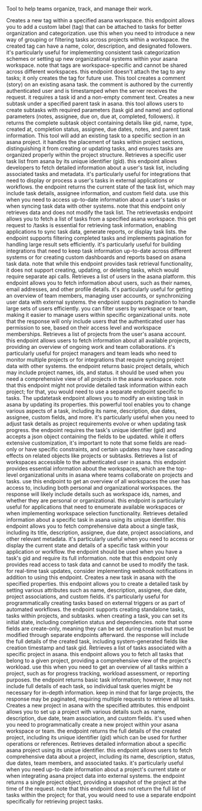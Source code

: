 Tool to help teams organize, track, and manage their work.

<Accordion title="Create tag in workspace">
Creates a new tag within a specified asana workspace. this endpoint allows you to add a custom label (tag) that can be attached to tasks for better organization and categorization. use this when you need to introduce a new way of grouping or filtering tasks across projects within a workspace. the created tag can have a name, color, description, and designated followers. it's particularly useful for implementing consistent task categorization schemes or setting up new organizational systems within your asana workspace. note that tags are workspace-specific and cannot be shared across different workspaces. this endpoint doesn't attach the tag to any tasks; it only creates the tag for future use.
</Accordion>

<Accordion title="Create task comment">
This tool creates a comment (story) on an existing asana task. the comment is authored by the currently authenticated user and is timestamped when the server receives the request. it requires a task id and a non-empty comment text.
</Accordion>

<Accordion title="Create subtask">
Creates a new subtask under a specified parent task in asana. this tool allows users to create subtasks with required parameters (task gid and name) and optional parameters (notes, assignee, due on, due at, completed, followers). it returns the complete subtask object containing details like gid, name, type, created at, completion status, assignee, due dates, notes, and parent task information.
</Accordion>

<Accordion title="Add task to section">
This tool will add an existing task to a specific section in an asana project. it handles the placement of tasks within project sections, distinguishing it from creating or updating tasks, and ensures tasks are organized properly within the project structure.
</Accordion>

<Accordion title="Retrieve user task list by id">
Retrieves a specific user task list from asana by its unique identifier (gid). this endpoint allows developers to fetch detailed information about a user's task list, including associated tasks and metadata. it's particularly useful for integrations that need to display or process a user's tasks in external applications or workflows. the endpoint returns the current state of the task list, which may include task details, assignee information, and custom field data. use this when you need to access up-to-date information about a user's tasks or when syncing task data with other systems. note that this endpoint only retrieves data and does not modify the task list.
</Accordion>

<Accordion title="Retrieve list of tasks">
The retrievetasks endpoint allows you to fetch a list of tasks from a specified asana workspace. this get request to /tasks is essential for retrieving task information, enabling applications to sync task data, generate reports, or display task lists. the endpoint supports filtering completed tasks and implements pagination for handling large result sets efficiently. it's particularly useful for building integrations that need to keep task information up-to-date across different systems or for creating custom dashboards and reports based on asana task data. note that while this endpoint provides task retrieval functionality, it does not support creating, updating, or deleting tasks, which would require separate api calls.
</Accordion>

<Accordion title="Get user list">
Retrieves a list of users in the asana platform. this endpoint allows you to fetch information about users, such as their names, email addresses, and other profile details. it's particularly useful for getting an overview of team members, managing user accounts, or synchronizing user data with external systems. the endpoint supports pagination to handle large sets of users efficiently. you can filter users by workspace or team, making it easier to manage users within specific organizational units. note that the response will only include users that the authenticated user has permission to see, based on their access level and workspace memberships.
</Accordion>

<Accordion title="List projects">
Retrieves a list of projects from the user's asana account. this endpoint allows users to fetch information about all available projects, providing an overview of ongoing work and team collaborations. it's particularly useful for project managers and team leads who need to monitor multiple projects or for integrations that require syncing project data with other systems. the endpoint returns basic project details, which may include project names, ids, and status. it should be used when you need a comprehensive view of all projects in the asana workspace. note that this endpoint might not provide detailed task information within each project; for that, you would need to use a separate endpoint specific to tasks.
</Accordion>

<Accordion title="Update task by task gid">
The updatetask endpoint allows you to modify an existing task in asana by updating its properties. this powerful tool enables you to change various aspects of a task, including its name, description, due dates, assignee, custom fields, and more. it's particularly useful when you need to adjust task details as project requirements evolve or when updating task progress. the endpoint requires the task's unique identifier (gid) and accepts a json object containing the fields to be updated. while it offers extensive customization, it's important to note that some fields are read-only or have specific constraints, and certain updates may have cascading effects on related objects like projects or subtasks.
</Accordion>

<Accordion title="Retrieves list of workspaces">
Retrieves a list of workspaces accessible to the authenticated user in asana. this endpoint provides essential information about the workspaces, which are the top-level organizational units in asana where teams collaborate on projects and tasks. use this endpoint to get an overview of all workspaces the user has access to, including both personal and organizational workspaces. the response will likely include details such as workspace ids, names, and whether they are personal or organizational. this endpoint is particularly useful for applications that need to enumerate available workspaces or when implementing workspace selection functionality.
</Accordion>

<Accordion title="Retrieve task by gid">
Retrieves detailed information about a specific task in asana using its unique identifier. this endpoint allows you to fetch comprehensive data about a single task, including its title, description, assignee, due date, project associations, and other relevant metadata. it's particularly useful when you need to access or display the current state and details of a specific task within your application or workflow. the endpoint should be used when you have a task's gid and require its full information. note that this endpoint only provides read access to task data and cannot be used to modify the task. for real-time task updates, consider implementing webhook notifications in addition to using this endpoint.
</Accordion>

<Accordion title="Create task in asana with specific details">
Creates a new task in asana with the specified properties. this endpoint allows you to create a detailed task by setting various attributes such as name, description, assignee, due date, project associations, and custom fields. it's particularly useful for programmatically creating tasks based on external triggers or as part of automated workflows. the endpoint supports creating standalone tasks, tasks within projects, and subtasks. when creating a task, you can set its initial state, including completion status and dependencies. note that some fields are create-only, meaning they can be set during creation but must be modified through separate endpoints afterward. the response will include the full details of the created task, including system-generated fields like creation timestamp and task gid.
</Accordion>

<Accordion title="Retrieve tasks for project">
Retrieves a list of tasks associated with a specific project in asana. this endpoint allows you to fetch all tasks that belong to a given project, providing a comprehensive view of the project's workload. use this when you need to get an overview of all tasks within a project, such as for progress tracking, workload assessment, or reporting purposes. the endpoint returns basic task information; however, it may not include full details of each task, so individual task queries might be necessary for in-depth information. keep in mind that for large projects, the response may be paginated, requiring multiple requests to retrieve all tasks.
</Accordion>

<Accordion title="Create new project resource">
Creates a new project in asana with the specified attributes. this endpoint allows you to set up a project with various details such as name, description, due date, team association, and custom fields. it's used when you need to programmatically create a new project within your asana workspace or team. the endpoint returns the full details of the created project, including its unique identifier (gid) which can be used for further operations or references.
</Accordion>

<Accordion title="Retrieve project by gid">
Retrieves detailed information about a specific asana project using its unique identifier. this endpoint allows users to fetch comprehensive data about a project, including its name, description, status, due dates, team members, and associated tasks. it's particularly useful when you need up-to-date information about a project's current state or when integrating asana project data into external systems. the endpoint returns a single project object, providing a snapshot of the project at the time of the request. note that this endpoint does not return the full list of tasks within the project; for that, you would need to use a separate endpoint specifically for retrieving project tasks.
</Accordion>

